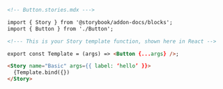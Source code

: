 ```md
<!-- Button.stories.mdx --->

import { Story } from '@storybook/addon-docs/blocks';
import { Button } from './Button';

<!--- This is your Story template function, shown here in React -->

export const Template = (args) => <Button {...args} />;

<Story name="Basic" args={{ label: ‘hello’ }}>
  {Template.bind({})
</Story>

```